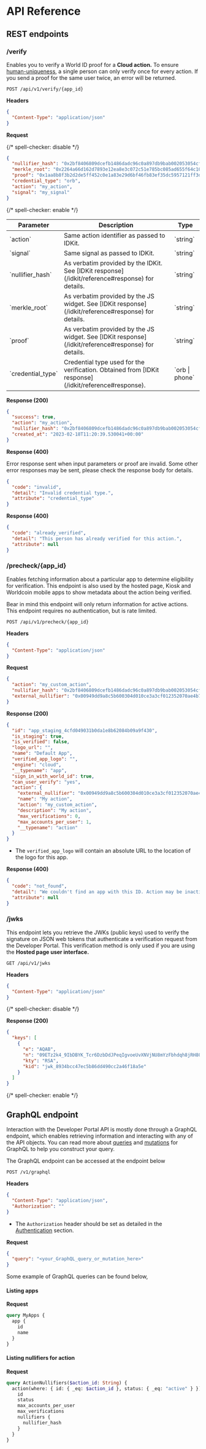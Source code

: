 
# API Reference

## REST endpoints

### /verify

Enables you to verify a World ID proof for a **Cloud action.** To ensure [human-uniqueness](/about/protocol#proof-of-uniqueness), a single person can only verify once for every action. If you send a proof for the same user twice, an error will be returned.

```
POST /api/v1/verify/{app_id}
```

**Headers**

```json
{
  "Content-Type": "application/json"
}
```

**Request**

{/* spell-checker: disable */}

```json
{
  "nullifier_hash": "0x2bf8406809dcefb1486dadc96c0a897db9bab002053054cf64272db512c6fbd8",
  "merkle_root": "0x2264a66d162d7893e12ea8e3c072c51e785bc085ad655f64c10c1a61e00f0bc2",
  "proof": "0x1aa8b8f3b2d2de5ff452c0e1a83e29d6bf46fb83ef35dc5957121ff3d3698a1119090fb...",
  "credential_type": "orb",
  "action": "my_action",
  "signal": "my_signal"
}
```

{/* spell-checker: enable */}

<table>
  <thead>
    <tr>
      <th>Parameter</th>
      <th>Description</th>
      <th>Type</th>
    </tr>
  </thead>
  <tbody>
    <tr>
      <td>`action`</td>
      <td>Same action identifier as passed to IDKit.</td>
      <td>`string`</td>
    </tr>
    <tr>
      <td>`signal`</td>
      <td>Same signal as passed to IDKit.</td>
      <td>`string`</td>
    </tr>
    <tr>
      <td>`nullifier_hash`</td>
      <td>
        As verbatim provided by the IDKit. See [IDKit response](/idkit/reference#response) for details.
      </td>
      <td>`string`</td>
    </tr>
    <tr>
      <td>`merkle_root`</td>
      <td>
        As verbatim provided by the JS widget. See [IDKit response](/idkit/reference#response) for details.
      </td>
      <td>`string`</td>
    </tr>
    <tr>
      <td>`proof`</td>
      <td>
        As verbatim provided by the JS widget. See [IDKit response](/idkit/reference#response) for details.
      <td>`string`</td>
    </tr>
    <tr>
      <td>`credential_type`</td>
      <td>Credential type used for the verification. Obtained from [IDKit response](/idkit/reference#response).</td>
      <td>`orb | phone`</td>
    </tr>
  </tbody>
</table>

**Response (200)**

```json
{
  "success": true,
  "action": "my_action",
  "nullifier_hash": "0x2bf8406809dcefb1486dadc96c0a897db9bab002053054cf64272db512c6fbd8",
  "created_at": "2023-02-18T11:20:39.530041+00:00"
}
```

**Response (400)**

Error response sent when input parameters or proof are invalid. Some other error responses may be sent, please check the response body for details.

```json
{
  "code": "invalid",
  "detail": "Invalid credential type.",
  "attribute": "credential_type"
}
```

**Response (400)**

```json
{
  "code": "already_verified",
  "detail": "This person has already verified for this action.",
  "attribute": null
}
```

### /precheck/\{app_id}

Enables fetching information about a particular app to determine eligibility for verification. This endpoint is also used by the hosted page, Kiosk and Worldcoin mobile apps to show metadata about the action being verified.

<Callout title="tip">
  Bear in mind this endpoint will only return information for active actions.
</Callout>

<Callout title="note">
  This endpoint requires no authentication, but is rate limited.
</Callout>

```
POST /api/v1/precheck/{app_id}
```

**Headers**

```json
{
  "Content-Type": "application/json"
}
```

**Request**

```json
{
  "action": "my_custom_action",
  "nullifier_hash": "0x2bf8406809dcefb1486dadc96c0a897db9bab002053054cf64272db512c6fbd8",
  "external_nullifier": "0x00949dd9a8c5b600304d010ce3a3cf012352070ae4b77504e17af77ee894cda"
}
```

**Response (200)**

```json
{
  "id": "app_staging_4cfd049031b0da1e8b62084b09a9f430",
  "is_staging": true,
  "is_verified": false,
  "logo_url": "",
  "name": "Default App",
  "verified_app_logo": "",
  "engine": "cloud",
  "__typename": "app",
  "sign_in_with_world_id": true,
  "can_user_verify": "yes",
  "action": {
    "external_nullifier": "0x00949dd9a8c5b600304d010ce3a3cf012352070ae4b77504e17af77ee894cda",
    "name": "My action",
    "action": "my_custom_action",
    "description": "My action",
    "max_verifications": 0,
    "max_accounts_per_user": 1,
    "__typename": "action"
  }
}
```

- The `verified_app_logo` will contain an absolute URL to the location of the logo for this app.

**Response (400)**

```json
{
  "code": "not_found",
  "detail": "We couldn't find an app with this ID. Action may be inactive.",
  "attribute": null
}
```

### /jwks

This endpoint lets you retrieve the JWKs (public keys) used to verify the signature on JSON web tokens that authenticate a verification request from the Developer Portal. This verification method is only used if you are using the **Hosted page user interface.**

```
GET /api/v1/jwks
```

**Headers**

```json
{
  "Content-Type": "application/json"
}
```

{/* spell-checker: disable */}

**Response (200)**

```json
{
  "keys": [
    {
      "e": "AQAB",
      "n": "09ETz2k4_9IbDBYK_Tcr6DzbDdJPeqIgvoeUvXNVjNU8mYzFbhdqh8jRH80FwtuoFqyw5oyuG9ILHxfGaG_SeutPWSxBsqulXhxTnTAx2i8HtF0i2toMuvsEtiAjQ3hD4_w2xInBVOO98WAGcNA_UgWAG2DlWpe2km_V5bv3iKteCsSTZtzT3RjEO6FeOlVr8rmx9EGwWITdPIvrEXm_3REFqvDOnQvLu2-Au8m1V3U_6404m4RV_wlWGPnhHfG57VTkkqjgrnFKGUDniG-VMJs-WFX4VIQRvy2z1A5nQsmYpobK_clGyV0D0i5P1A_lmWGDEXBLSjEW9zH_o0d2DQ",
      "kty": "RSA",
      "kid": "jwk_8934bcc47ec5b86dd490cc2a46f18a5e"
    }
  ]
}
```

{/* spell-checker: enable */}

## GraphQL endpoint

Interaction with the Developer Portal API is mostly done through a GraphQL endpoint, which enables retrieving information and interacting with any of the API objects. You can read more about [queries](https://hasura.io/docs/latest/graphql/core/api-reference/graphql-api/query/) and [mutations](https://hasura.io/docs/latest/graphql/core/api-reference/graphql-api/mutation/) for GraphQL to help you construct your query.

The GraphQL endpoint can be accessed at the endpoint below

```
POST /v1/graphql
```

**Headers**

```json
{
  "Content-Type": "application/json",
  "Authorization": ""
}
```

- The `Authorization` header should be set as detailed in the [Authentication](authentication) section.

**Request**

```json
{
  "query": "<your_GraphQL_query_or_mutation_here>"
}
```

Some example of GraphQL queries can be found below,

#### Listing apps

**Request**

```graphql
query MyApps {
  app {
    id
    name
  }
}
```

#### Listing nullifiers for action

**Request**

```graphql
query ActionNullifiers($action_id: String) {
  action(where: { id: { _eq: $action_id }, status: { _eq: "active" } }) {
    id
    status
    max_accounts_per_user
    max_verifications
    nullifiers {
      nullifier_hash
    }
  }
}
```
